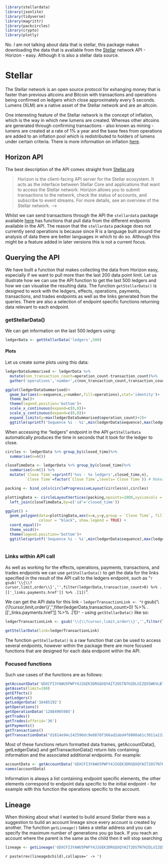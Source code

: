 
```r
library(stellardata)
library(jsonlite)
library(tidyverse)
library(magrittr)
library(packcircles)
library(crypto)
library(plotly)
```
 
No. I am not talking about data that is stellar, this package makes downloading the data that is available from the [Stellar](https://www.stellar.org) network API - Horizon - easy. Although it is also a stellar data source.

<!-- # What is cryptocurrency? -->

<!-- Before we delve into the data, lets cover the basics of what a cryptocurrency is. Although it seems impossible to have escaped the news coverage in the last quarter of 2017, this doesn't necessarily translate to an understanding of what a cryptocurrency is. -->

<!-- A cryptocurrency is a digital asset that uses cryptography to secure transactions, create new tokens, and verify transfers - hence the name crypto currency. Whilst Bitcoin is the first cryptocurrency there have been multiple coins created since referred to as alternative or alt coins. -->

# Stellar

The Stellar network is an open source protocol for exhanging money that is faster than previous altcoins and Bitcoin with transactions and operations being confirmed on ledgers which close approximately every 5 seconds. Lumens (XLM) are a native asset of the Stellar network and are an altcoin. 

One interesting feature of the Stellar network is the concept of inflation, which is the way in which new lumens are created. Whereas other altcoins are generated through confirming transactions - also known as mining - lumens are created at a rate of 1% a year and the base fees from operations are added to an inflation pool which is redistributed to holders of lumens under certain criteria. There is more information on inflation [here](https://www.stellar.org/developers/guides/concepts/inflation.html).

## Horizon API

The best description of the API comes straight from [Stellar.org](https://www.stellar.org/developers/reference/)

> Horizon is the client-facing API server for the Stellar ecosystem. It acts as the interface between Stellar Core and applications that want to access the Stellar network. Horizon allows you to submit transactions to the network, check the status of accounts, and subscribe to event streams. For more details, see an overview of the Stellar network. -->

Whilst we can send transactions through the API the `stellardata` package available [here](https://github.com/statisticiansix/stellardata) has functions that pull data from the different endpoints available in the API. The reason that the `stellardata` package does not currently send operations is because since R is a language built around the analysis of data there are better languages in which to do so. Although this might be a feature added in later versions this is not a current focus.

## Querying the API

We have built a function that makes collecting the data from Horizon easy, especially if we want to pull more than the last 200 data point limit. Let us illustrate how we can use the API function to get the last 500 ledgers and how we can visualise the resulting data. The function `getStellarData()` is designed to work with the ledgers, effects, operations, payments, transactions, and trades endpoints as well as the links generated from the queries. There are also a selection of endpoint specific functions returning data relevant to each endpoint.

### getStellarData()

We can get information on the last 500 ledgers using:

```r
ledgerData <- getStellarData('ledgers',500)
```

#### Plots

Let us create some plots using this data:

```r
ledgerDataSummarised <- ledgerData %>%
  mutate(non_transaction_count=operation_count-transaction_count)%>%
  gather('operations','number',c(non_transaction_count,transaction_count))

ggplot(ledgerDataSummarised)+
  geom_bar(aes(x=sequence,y=number,fill=operations),stat='identity')+
  theme_bw()+
  theme(legend.position='bottom')+
  scale_x_continuous(expand=c(0,0))+
  scale_y_continuous(expand=c(0,0))+
  expand_limits(y=max(ledgerDataSummarised$operation_count)+2)+
  ggtitle(sprintf('Sequence %i - %i',min(ledgerData$sequence),max(ledgerData$sequence)))
```

When accessing the "ledgers" endpoint in the API `getStellarData` automatically produces the time in seconds that it took for the ledger to close.

```r
circles <- ledgerData %>% group_by(closed_time)%>%
  summarise(n=n())

closeTimeData <- ledgerData %>% group_by(closed_time)%>%
  summarise(n=n()) %>%
  mutate(`Close Time`=sprintf('%ss - %s ledgers',closed_time,n),
         `Close Time`=factor(`Close Time`,levels=`Close Time`)) # Makes sure that the scale in ggplot appears properly 1-10 not 1,10,2,...

packing <- bind_cols(circleProgressiveLayout(circles$n),circles)

plottingData <- circleLayoutVertices(packing,npoints=1000,xysizecols = 1:3,idcol = 4) %>%
  left_join(closeTimeData,by=c('id'='closed_time'))

ggplot() +
  geom_polygon(data=plottingData,aes(x=x,y=y,group = `Close Time`, fill = `Close Time`),
               colour = "black", show.legend = TRUE) +
  coord_equal()+
  theme_void()+
  theme(legend.position='bottom')+
  ggtitle(sprintf('Sequence %i - %i',min(ledgerData$sequence),max(ledgerData$sequence)))
  
```

### Links within API call

As well as working for the effects, operations, payments, transactions, and trades endpoints we can use `getStellarData()` to get the data for the links specified in the result of the API call to the ledgers endpoint, such as "`r gsub('\\{\\?cursor,limit,order\\}','',filter(ledgerData,transaction_count>0) %>% .[['_links.payments.href']] %>% .[1])`". 

We can get the API data for this link - `ledgerTransactionLink <- "`r gsub('\\{\\?cursor,limit,order\\}','',filter(ledgerData,transaction_count>0) %>% .[['_links.payments.href']] %>% .[1])`"` - using `getStellarData()` like so:

```r
ledgerTransactionLink <- gsub('\\{\\?cursor,limit,order\\}','',filter(ledgerData,transaction_count>0) %>% .[['_links.payments.href']] %>% .[1])
```

```r
getStellarData(link=ledgerTransactionLink)
```

The function `getStellarData()` is a raw function that can be used to access several endpoints, however within the package there are more focused functions that are designed for each data endpoint within the API.

### Focused functions

Such use cases of the functions are as follows:

```r
getAccountData('GDXCFI3YAWU5PWFY4J2GEK3DRGQXQYAIT2OSTN7H2DLUIZQ55WKVLBTQ')
getAssets(limit=100)
getEffects()
getLedgers()
getLedgerData('16485192')
getOperations()
getOperationData('12884905985')
getTrades()
getTrades(offerid='36')
getPayments()
getTransactions()
getTransactionData("d1814e94c242596dc9e6870f366ad2abd4f8800a61c3011a232eeeb73f1c7874")
```

Most of these functions return formatted data frames, getAccountData(), getLedgerData() and getTransactionData() return lists containing information and the associated additional endpoints. For example:

```r
accountData <- getAccountData('GDXCFI3YAWU5PWFY4J2GEK3DRGQXQYAIT2OSTN7H2DLUIZQ55WKVLBTQ')
names(accountData)
```

Information is always a list containing endpoint specific elements, the other elements correspond to endpoint data specific to the initial endpoint - for example with this function the operations specific to the account.

## Lineage

When thinking about what I wanted to build around Stellar there was a suggestion to build an account lineage since every account is created by another. The function `getLineage()` takes a stellar address and you can specify the maximum number of generations you go back. If you reach an account where the parent is the same as the child then it will stop searching

```r
lineage <- getLineage('GDXCFI3YAWU5PWFY4J2GEK3DRGQXQYAIT2OSTN7H2DLUIZQ55WKVLBTQ')
```

`r paste(rev(lineage$child),collapse=' -> ')`

